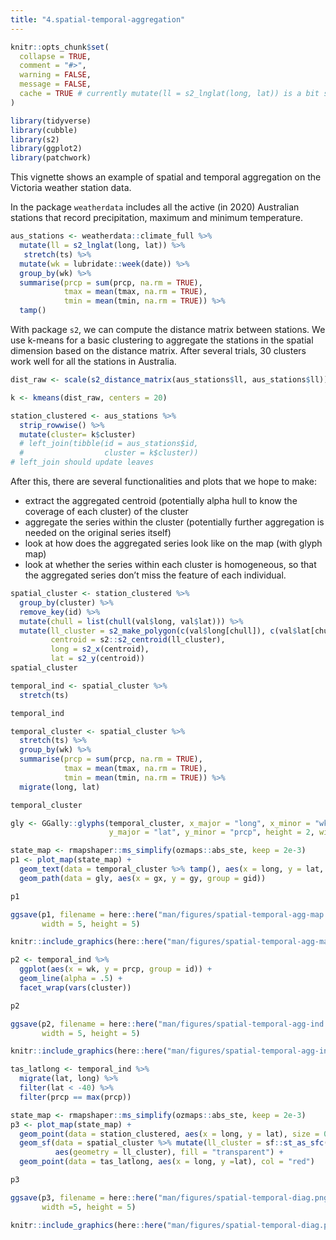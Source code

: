 ```yaml
---
title: "4.spatial-temporal-aggregation"
---
```


```r
knitr::opts_chunk$set(
  collapse = TRUE,
  comment = "#>",
  warning = FALSE, 
  message = FALSE,
  cache = TRUE # currently mutate(ll = s2_lnglat(long, lat)) is a bit slow
)
```

```r
library(tidyverse)
library(cubble)
library(s2)
library(ggplot2)
library(patchwork)
```

This vignette shows an example of spatial and temporal aggregation on the Victoria weather station data.

In the package `weatherdata` includes all the active (in 2020) Australian stations that record precipitation, maximum and minimum temperature. 

```r
aus_stations <- weatherdata::climate_full %>% 
  mutate(ll = s2_lnglat(long, lat)) %>% 
   stretch(ts) %>% 
  mutate(wk = lubridate::week(date)) %>% 
  group_by(wk) %>% 
  summarise(prcp = sum(prcp, na.rm = TRUE), 
            tmax = mean(tmax, na.rm = TRUE),
            tmin = mean(tmin, na.rm = TRUE)) %>% 
  tamp()
```

With package `s2`, we can compute the distance matrix between stations. We use k-means for a basic clustering to aggregate the stations in the spatial dimension based on the distance matrix. After several trials, 30 clusters work well for all the stations in Australia.

```r
dist_raw <- scale(s2_distance_matrix(aus_stations$ll, aus_stations$ll))

k <- kmeans(dist_raw, centers = 20)

station_clustered <- aus_stations %>% 
  strip_rowwise() %>% 
  mutate(cluster= k$cluster)
  # left_join(tibble(id = aus_stations$id,
  #                  cluster = k$cluster))
# left_join should update leaves
```

After this, there are several functionalities and plots that we hope to make: 

  - extract the aggregated centroid (potentially alpha hull to know the coverage of each cluster) of the cluster
  - aggregate the series within the cluster (potentially further aggregation is needed on the original series itself)
  - look at how does the aggregated series look like on the map (with glyph map)
  - look at whether the series within each cluster is homogeneous, so that the aggregated series don't miss the feature of each individual.

```r
spatial_cluster <- station_clustered %>% 
  group_by(cluster) %>% 
  remove_key(id) %>% 
  mutate(chull = list(chull(val$long, val$lat))) %>% 
  mutate(ll_cluster = s2_make_polygon(c(val$long[chull]), c(val$lat[chull]), oriented = FALSE),
         centroid = s2::s2_centroid(ll_cluster),
         long = s2_x(centroid),
         lat = s2_y(centroid)) 
spatial_cluster
```

```r
temporal_ind <- spatial_cluster %>% 
  stretch(ts)

temporal_ind
```

```r
temporal_cluster <- spatial_cluster %>% 
  stretch(ts) %>% 
  group_by(wk) %>% 
  summarise(prcp = sum(prcp, na.rm = TRUE), 
            tmax = mean(tmax, na.rm = TRUE),
            tmin = mean(tmin, na.rm = TRUE)) %>% 
  migrate(long, lat)

temporal_cluster
```

```r
gly <- GGally::glyphs(temporal_cluster, x_major = "long", x_minor = "wk",
                      y_major = "lat", y_minor = "prcp", height = 2, width = 4)

state_map <- rmapshaper::ms_simplify(ozmaps::abs_ste, keep = 2e-3)
p1 <- plot_map(state_map) + 
  geom_text(data = temporal_cluster %>% tamp(), aes(x = long, y = lat, label = cluster)) + 
  geom_path(data = gly, aes(x = gx, y = gy, group = gid))

p1
```


```r
ggsave(p1, filename = here::here("man/figures/spatial-temporal-agg-map.png"), 
       width = 5, height = 5)
```

```r
knitr::include_graphics(here::here("man/figures/spatial-temporal-agg-map.png"))
```

```r
p2 <- temporal_ind %>% 
  ggplot(aes(x = wk, y = prcp, group = id)) + 
  geom_line(alpha = .5) + 
  facet_wrap(vars(cluster))

p2
```

```r
ggsave(p2, filename = here::here("man/figures/spatial-temporal-agg-ind.png"), 
       width = 5, height = 5)
```

```r
knitr::include_graphics(here::here("man/figures/spatial-temporal-agg-ind.png"))
```

```r
tas_latlong <- temporal_ind %>% 
  migrate(lat, long) %>% 
  filter(lat < -40) %>% 
  filter(prcp == max(prcp))

state_map <- rmapshaper::ms_simplify(ozmaps::abs_ste, keep = 2e-3)
p3 <- plot_map(state_map) + 
  geom_point(data = station_clustered, aes(x = long, y = lat), size = 0.5) + 
  geom_sf(data = spatial_cluster %>% mutate(ll_cluster = sf::st_as_sfc(ll_cluster)), 
          aes(geometry = ll_cluster), fill = "transparent") + 
  geom_point(data = tas_latlong, aes(x = long, y =lat), col = "red")

p3  
```

```r
ggsave(p3, filename = here::here("man/figures/spatial-temporal-diag.png"), 
       width =5, height = 5)
```

```r
knitr::include_graphics(here::here("man/figures/spatial-temporal-diag.png"))
```
